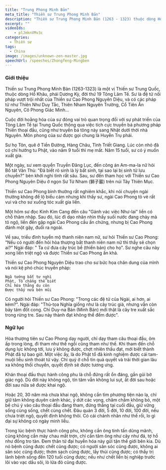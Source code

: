```yaml
---
title: "Trung Phong Minh Bản"
meta_title: "Thiền sư Trung Phong Minh Bản"
description: "Thiền sư Trung Phong Minh Bản (1263 - 1323) thuộc dòng Hổ Khâu, phái Dương Kỳ, đời thứ 19 Tông Lâm Tế - Trung Quốc, là đệ tử nối pháp của thiền sư Cao Phong Nguyên Diệu"
excerpt: ""
videoIds:
    - plJmknVMv3c
categories:
  - Thiền sư
tags:
  - China
image: /images/unknown-zen-master.jpg
speechUrl: /speeches/Zhongfeng-Mingben
---
```



### Giới thiệu

Thiền sư Trung Phong Minh Bản (1263-1323) là một vị Thiền sư Trung Quốc, thuộc dòng Hổ Khâu, phái Dương Kỳ, đời thứ 19 Tông Lâm Tế.
Sư là đệ tử nối pháp vượt trội nhất của Thiền sư Cao Phong Nguyên Diệu, và có các pháp tử như Thiên Như Duy Tắc, Thiên Nham Nguyên Trường, Cổ Tiên Ấn Nguyên, Cô Phong Giác Minh...

Cuộc đời hoằng hóa của sư đóng vai trò quan trọng đối với sự phát triển của Tông Lâm Tế tại Trung Quốc thông qua việc tích cực truyền bá phương pháp Thiền thoại đầu, cũng như truyền bá tông này sang Nhật dưới thời nhà Nguyên.
Môn phong của sư được gọi chung là Huyễn Trụ phái.

Sư họ Tôn, quê ở Tiền Đường, Hàng Châu, Tỉnh Triết Giang. Lúc còn nhỏ đã có chí hướng tu Phật, vào năm 9 tuổi thì mẹ mất.
Năm 15 tuổi, sư có ý muốn xuất gia.

Một ngày, sư xem quyển Truyền Đăng Lục, đến công án Am-ma-la nữ hỏi Bồ tát Văn Thù: "Đã biết rõ sinh là lý bất sinh, tại sao lại bị sinh tử lưu chuyển?" bèn khởi nghi tình rất sâu.
Sau, sư đến tham học với Thiền sư Cao Phong Nguyên Diệu ở ngọn Sư Tử Nham (獅子巖) trên núi Tây Thiên Mục.

Thiền sư Cao Phong bình thường rất nghiêm khắc, khi nói chuyện ngài thường không để lộ biểu cảm nhưng khi thấy sư, ngài Cao Phong tỏ vẻ rất vui và cho sư xuống tóc xuất gia liền.

Một hôm sư đọc Kinh Kim Cang đến câu "Gánh vác việc Như-lai" liền có chỗ thâm nhập.
Sau đó, lúc đi dạo nhân nhìn thấy suối nước đang chảy mà tỏ ngộ, liền đến gặp ngài Cao Phong cầu ấn chứng, nhưng bị Cao Phong đánh một gậy, đuổi ra ngoài.

Về sau, triều đình tuyển mộ thanh niên nam nữ, sư hỏi Thiền sư Cao Phong: "Nếu có người đến hỏi hòa thượng bắt thanh niên nam nữ thì thầy sẽ chọn ai?"
Ngài đáp: " Ta cứ đưa cây trúc bề (thiền bản) cho họ". Sư nghe câu này xong liền triệt ngộ và được Thiền sư Cao Phong ấn khả.

Thiền sư Cao Phong Nguyên Diệu trao cho sư bức họa chân dung của mình và nói kệ phó chúc truyền pháp:

```
Ngã tướng bất tư nghì
Phật, Tổ chẳng thể biết
Chỉ hứa thằng du côn
Được thấy nửa bên mũi
```

Có người hỏi Thiền sư Cao Phong: "Trong các đệ tử của Ngài, ai hơn, ai kém?".
Ngài đáp: "Thủ-tọa Nghĩa giống như là cây trúc già, nhưng vẫn còn bảy tám đốt cong.
Chỉ Duy-na Bản (Minh Bản) mới thật là cây tre xuất sắc trong rừng tre.
Sau này thành đạt không thể đếm được".



### Ngữ lục

Hòa thượng tiên sư Cao Phong dạy người, chỉ dạy tham câu thoại đầu, ôm ấp trong lòng, đi tham như thế ngồi cũng tham như thế.
Khi tham đến chỗ dụng lực không tới, lưu ý không được, chợt nhiên thấu đạt, mới biết thành Phật đã tự bao giờ.
Một việc ấy, là do Phật tổ đã kinh nghiệm được cái tam-muội liễu sinh thoát tử vậy.
Chỉ quý ở chỗ tin quả quyết và trải thời gian lâu xa không thối chuyển, quyết định sẽ được tương ưng.

Khán thoại đầu thực hành công phu là chỗ đứng rất ổn đáng, gần gũi bờ giác ngộ.
Dù đời này không ngộ, tín tâm vẫn không lui sụt, ắt đời sau hoặc đời sau nữa sẽ được khai ngộ.

Hoặc 20, 30 năm mà chưa khai ngộ, không cần tìm phương tiện nào lạ, chỉ giữ tâm không duyên cảnh khác, ý dứt các vọng, chăm chăm không bỏ,
một bề chú ý vào câu thoại đầu đang tham, đứng thẳng tại cuối đầu, giữ vững sống cùng sống, chết cùng chết.
Đâu quản 3 đời, 5 đời, 10 đời, 100 đời, nếu chưa triệt ngộ, quyết định không thôi.
Có cái chánh nhân như thế rồi, lo gì đại sự không có ngày minh liễu.

Trong lúc bệnh thực hành công phu, không cần ông tinh tấn dũng mãnh, cũng không cần mày chau mắt trợn, chỉ cần tâm ông như cây như đá, tợ hồ như đống tro tàn.
Đem thân tứ đại huyễn hóa này gửi tận thế giới bên kia.
Dù nó bệnh cũng được chết cũng được; có người săn sóc cũng được, không ai săn sóc cũng được; thơm sạch cũng được, lầy thúi cũng được; có thầy trị lành bệnh sống đến 120 tuổi cũng được; nếu như chết liền bị nghiệp trước lôi vào vạc dầu sôi, lò lửa đỏ cũng được.


